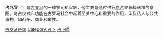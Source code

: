 '''占兆官'''（{{lang-la|augur}}）是[[古罗马|古罗马]]的一种祭司和官职，他主要是通过进行[[鸟占|鸟占]]来解释诸神的意图。鸟占仪式和功能在古罗马社会中起着至关中心和重要的作用，涉及私人与公共事物，如战争、商业和宗教。

[[Category:古罗马祭司|]]
[[Category:占卜|Category:占卜]]
[[Category:占卜師|]]